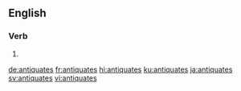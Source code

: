 ==English==

===Verb===
{{head|en|verb form}}

# {{en-third-person singular of|antiquate}}

[[de:antiquates]]
[[fr:antiquates]]
[[hi:antiquates]]
[[ku:antiquates]]
[[ja:antiquates]]
[[sv:antiquates]]
[[vi:antiquates]]